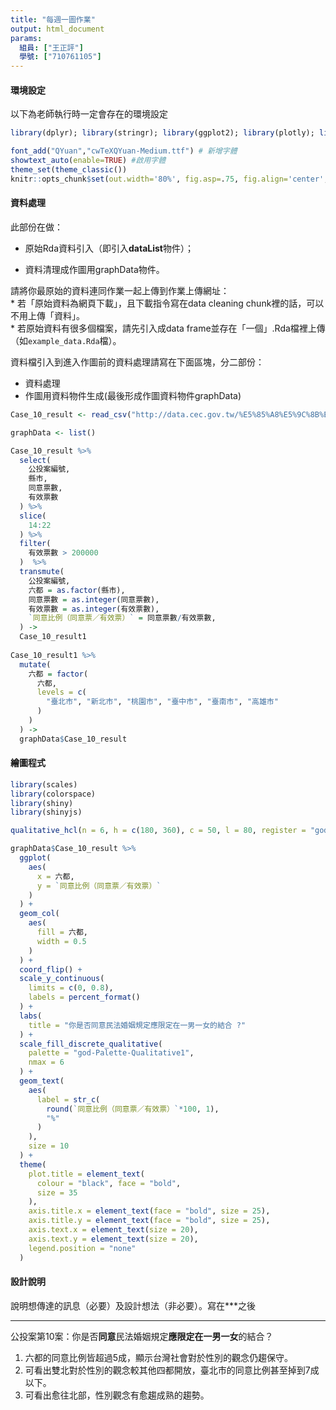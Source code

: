 ```yaml
---
title: "每週一圖作業"
output: html_document
params:
  組員: ["王正評"]  
  學號: ["710761105"]
---
```


#### 環境設定

以下為老師執行時一定會存在的環境設定
```r
library(dplyr); library(stringr); library(ggplot2); library(plotly); library(lubridate); library(readr); library(tidyr); library(showtext)

font_add("QYuan","cwTeXQYuan-Medium.ttf") # 新增字體
showtext_auto(enable=TRUE) #啟用字體
theme_set(theme_classic())
knitr::opts_chunk$set(out.width='80%', fig.asp=.75, fig.align='center', fig.showtext=T)
```

#### 資料處理

此部份在做：

  * 原始Rda資料引入（即引入**dataList**物件）；
  
  * 資料清理成作圖用graphData物件。

請將你最原始的資料連同作業一起上傳到作業上傳網址：  
  * 若「原始資料為網頁下載」，且下載指令寫在data cleaning chunk裡的話，可以不用上傳「資料」。  
  * 若原始資料有很多個檔案，請先引入成data frame並存在「一個」.Rda檔裡上傳（如`example_data.Rda`檔）。  

資料檔引入到進入作圖前的資料處理請寫在下面區塊，分二部份：

  * 資料處理  
  * 作圖用資料物件生成(最後形成作圖資料物件graphData)
  
```r

Case_10_result <- read_csv("http://data.cec.gov.tw/%E5%85%A8%E5%9C%8B%E6%80%A7%E5%85%AC%E6%B0%91%E6%8A%95%E7%A5%A8%E8%A8%88%E7%A5%A8%E7%B5%90%E6%9E%9C/Case_10_result.csv")

graphData <- list()

Case_10_result %>%
  select(
    公投案編號, 
    縣市, 
    同意票數, 
    有效票數
  ) %>%
  slice(
    14:22
  ) %>%
  filter(
    有效票數 > 200000
  )  %>% 
  transmute(
    公投案編號, 
    六都 = as.factor(縣市), 
    同意票數 = as.integer(同意票數), 
    有效票數 = as.integer(有效票數), 
    `同意比例（同意票／有效票）` = 同意票數/有效票數, 
  ) ->
  Case_10_result1
 
Case_10_result1 %>% 
  mutate(
    六都 = factor(
      六都, 
      levels = c(
        "臺北市", "新北市", "桃園市", "臺中市", "臺南市", "高雄市"
      )
    )
  ) -> 
  graphData$Case_10_result

```

#### 繪圖程式

```r

library(scales)
library(colorspace)
library(shiny)
library(shinyjs)

qualitative_hcl(n = 6, h = c(180, 360), c = 50, l = 80, register = "god-Palette-Qualitative1")

graphData$Case_10_result %>% 
  ggplot(
    aes(
      x = 六都, 
      y = `同意比例（同意票／有效票）`
    )
  ) + 
  geom_col(
    aes(
      fill = 六都, 
      width = 0.5
    )
  ) + 
  coord_flip() + 
  scale_y_continuous(
    limits = c(0, 0.8), 
    labels = percent_format()
  ) + 
  labs(
    title = "你是否同意民法婚姻規定應限定在一男一女的結合 ?"
  ) + 
  scale_fill_discrete_qualitative(
    palette = "god-Palette-Qualitative1", 
    nmax = 6
  ) + 
  geom_text(
    aes(
      label = str_c(
        round(`同意比例（同意票／有效票）`*100, 1), 
        "%"
      )
    ), 
    size = 10
  ) + 
  theme(
    plot.title = element_text(
      colour = "black", face = "bold", 
      size = 35 
    ), 
    axis.title.x = element_text(face = "bold", size = 25), 
    axis.title.y = element_text(face = "bold", size = 25), 
    axis.text.x = element_text(size = 20), 
    axis.text.y = element_text(size = 20), 
    legend.position = "none"
  )

```

#### 設計說明
說明想傳達的訊息（必要）及設計想法（非必要）。寫在***之後

*** 
公投案第10案：你是否**同意**民法婚姻規定**應限定在一男一女**的結合？

<ol>
  <li>六都的同意比例皆超過5成，顯示台灣社會對於性別的觀念仍趨保守。</li>
  <li>可看出雙北對於性別的觀念較其他四都開放，臺北市的同意比例甚至掉到7成以下。</li>
  <li>可看出愈往北部，性別觀念有愈趨成熟的趨勢。</li>
</ol>

